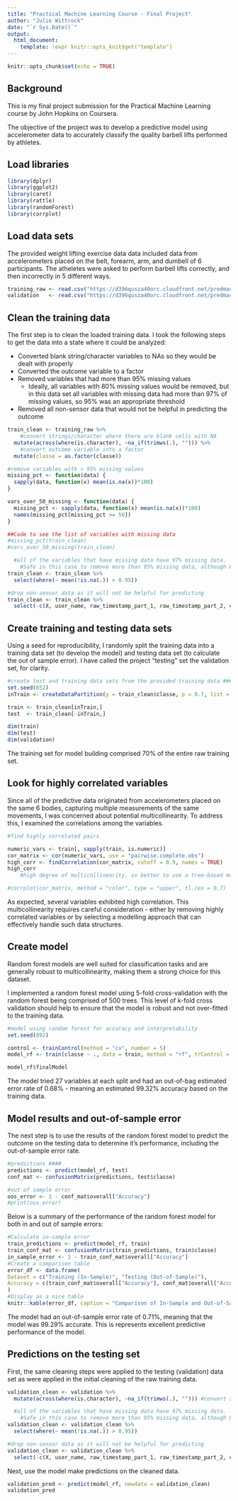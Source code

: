 ---
title: "Practical Machine Learning Course - Final Project"
author: "Julie Wittrock"
date: "`r Sys.Date()`"
output:
  html_document:
    template: !expr knitr::opts_knit$get("template")
---

```{r setup, include=FALSE}
knitr::opts_chunk$set(echo = TRUE)
```

## Background
This is my final project submission for the Practical Machine Learning course by John Hopkins on Coursera. 

The objective of the project was to develop a predictive model using accelerometer data to accurately classify the quality barbell lifts performed by athletes. 

## Load libraries

```{r libraries}
library(dplyr)
library(ggplot2)
library(caret)
library(rattle)
library(randomForest)
library(corrplot)

```

## Load data sets
The provided weight lifting exercise data data included data from accelerometers placed on the belt, forearm, arm, and dumbell of 6 participants. The atheletes were asked to perform barbell lifts correctly, and then incorrectly in 5 different ways. 

```{r data}

training_raw <- read.csv("https://d396qusza40orc.cloudfront.net/predmachlearn/pml-training.csv")
validation   <- read.csv("https://d396qusza40orc.cloudfront.net/predmachlearn/pml-testing.csv")

```

## Clean the training data 
The first step is to clean the loaded training data. I took the following steps to get the data into a state where it could be analyzed: 

* Converted blank string/character variables to NAs so they would be dealt with properly
* Converted the outcome variable to a factor
* Removed variables that had more than 95% missing values
  + Ideally, all variables with 80% missing values would be removed, but in this data set all variables with missing data had more than 97% of missing values, so 95% was an appropriate threshold
* Removed all non-sensor data that would not be helpful in predicting the outcome

```{r clean}
train_clean <- training_raw %>% 
    #convert strings/character where there are blank cells with NA
  mutate(across(where(is.character), ~na_if(trimws(.), ""))) %>% 
    #convert outcome variable into a factor
  mutate(classe = as.factor(classe)) 

#remove variables with > 95% missing values
missing_pct <- function(data) {
  sapply(data, function(x) mean(is.na(x))*100)
}

vars_over_50_missing <- function(data) {
  missing_pct <- sapply(data, function(x) mean(is.na(x))*100)
  names(missing_pct[missing_pct >= 50])
}

##Code to see the list of variables with missing data
#missing_pct(train_clean)
#vars_over_50_missing(train_clean)

  #all of the variables that have missing data have 97% missing data. 
    #Safe in this case to remove more than 95% missing data, although 80% is ideal
train_clean <- train_clean %>% 
  select(where(~ mean(!is.na(.)) > 0.95)) 

#drop non-sensor data as it will not be helpful for predicting
train_clean <- train_clean %>% 
  select(-c(X, user_name, raw_timestamp_part_1, raw_timestamp_part_2, cvtd_timestamp, new_window, num_window))

```

## Create training and testing data sets 
Using a seed for reproducibility, I randomly split the training data into a training data set (to develop the model) and testing data set (to calculate the out of sample error). I have called the project "testing" set the validation set, for clarity. 

```{r traintest}
#create test and training data sets from the provided training data ####
set.seed(652)
inTrain <- createDataPartition(y = train_clean$classe, p = 0.7, list = FALSE)

train <- train_clean[inTrain,]
test  <- train_clean[-inTrain,]

dim(train)
dim(test)
dim(validation)

```
The training set for model building comprised 70% of the entire raw training set.  

## Look for highly correlated variables
Since all of the predictive data originated from accelerometers placed on the same 6 bodies, capturing multiple measurements of the same movements, I was concerned about potential multicollinearity. To address this, I examined the correlations among the variables. 
```{r correlation}
#find highly correlated pairs

numeric_vars <- train[, sapply(train, is.numeric)]
cor_matrix <- cor(numeric_vars, use = "pairwise.complete.obs")
high_corr <- findCorrelation(cor_matrix, cutoff = 0.9, names = TRUE)
high_corr
    #high degree of multicollinearity, so better to use a tree-based model that handles correlation better

#corrplot(cor_matrix, method = "color", type = "upper", tl.cex = 0.7)

```
As expected, several variables exhibited high correlation. This multicollinearity requires careful consideration - either by removing highly correlated variables or by selecting a modelling approach that can effectively handle such data structures.  

## Create model
Random forest models are well suited for classification tasks and are generally robust to multicollinearity, making them a strong choice for this dataset. 

I implemented a random forest model using 5-fold cross-validation with the random forest being comprised of 500 trees. This level of k-fold cross validation should help to ensure that the model is robust and not over-fitted to the training data. 


``` {r model}
#model using random forest for accuracy and interpretability 
set.seed(892)

control <- trainControl(method = "cv", number = 5)
model_rf <- train(classe ~ ., data = train, method = "rf", trControl = control)#, ntree = 100

model_rf$finalModel
```
The model tried 27 variables at each split and had an out-of-bag estimated error rate of 0.68% - meaning an estimated 99.32% accuracy based on the training data. 

## Model results and out-of-sample error
The next step is to use the results of the random forest model to predict the outcome on the testing data to determine it's performance, including the out-of-sample error rate. 
``` {r predictions}
#predictions ####
predictions <- predict(model_rf, test) 
conf_mat <- confusionMatrix(predictions, test$classe)

#out of sample error
oos_error <- 1 - conf_mat$overall["Accuracy"]
#print(oos_error)
```

Below is a summary of the performance of the random forest model for both in and out of sample errors: 

```{r}
#Calculate in-sample error
train_predictions <- predict(model_rf, train) 
train_conf_mat <- confusionMatrix(train_predictions, train$classe) 
in_sample_error <- 1 - train_conf_mat$overall["Accuracy"]
#Create a comparison table
error_df <- data.frame(
Dataset = c("Training (In-Sample)", "Testing (Out-of-Sample)"),
Accuracy = c(train_conf_mat$overall["Accuracy"], conf_mat$overall["Accuracy"]), Error = c(in_sample_error, oos_error)
)
#Display as a nice table
knitr::kable(error_df, caption = "Comparison of In-Sample and Out-of-Sample Errors", digits = 4)
```

The model had an out-of-sample error rate of 0.71%, meaning that the model was 99.29% accurate. This is represents excellent predictive performance of the model. 

## Predictions on the testing set

First, the same cleaning steps were applied to the testing (validation) data set as were applied in the initial cleaning of the raw training data. 
```{r cleantest}
validation_clean <- validation %>% 
  mutate(across(where(is.character), ~na_if(trimws(.), ""))) #convert strings/character where there are blank cells with NA

  #all of the variables that have missing data have 97% missing data. 
    #Safe in this case to remove more than 95% missing data, although 80% is ideal
validation_clean <- validation_clean %>% 
  select(where(~ mean(!is.na(.)) > 0.95)) 

#drop non-sensor data as it will not be helpful for predicting
validation_clean <- validation_clean %>% 
  select(-c(X, user_name, raw_timestamp_part_1, raw_timestamp_part_2, cvtd_timestamp, new_window, num_window))
```

Next, use the model make predictions on the cleaned data. 
```{r newpred}
validation_pred <- predict(model_rf, newdata = validation_clean)
validation_pred
```